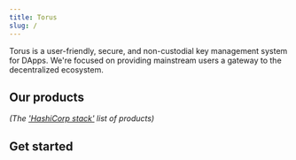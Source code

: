 ```yaml
---
title: Torus
slug: /
---
```



Torus is a user-friendly, secure, and non-custodial key management system for DApps. We're focused on providing mainstream users a gateway to the decentralized ecosystem.

## Our products

_(The ['HashiCorp stack'](hashicorp.com) list of products)_

## Get started

<div class="row">
  <div class="col col--4">
    <Guide title="OpenLogin" />
  </div>
  <div class="col col--4">
    <Guide title="DirectAuth" />
  </div>
  <div class="col col--4">
    <Guide title="Torus Wallet" />
  </div>
</div>
